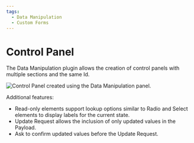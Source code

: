 ```yaml
---
tags:
  - Data Manipulation
  - Custom Forms
---
```



# Control Panel

The Data Manipulation plugin allows the creation of control panels with multiple sections and the same Id.

<Image
  title="Control Panel created using the Data Manipulation panel."
  src="/img/plugins/volkovlabs-form-panel/control.png"
/>

Additional features:

- Read-only elements support lookup options similar to Radio and Select elements to display labels for the current state.
- Update Request allows the inclusion of only updated values in the Payload.
- Ask to confirm updated values before the Update Request.
